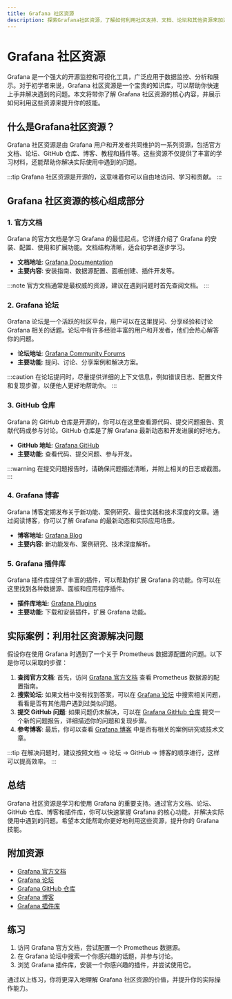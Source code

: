 ```yaml
---
title: Grafana 社区资源
description: 探索Grafana社区资源，了解如何利用社区支持、文档、论坛和其他资源来加速学习和解决问题。
---
```


# Grafana 社区资源

Grafana 是一个强大的开源监控和可视化工具，广泛应用于数据监控、分析和展示。对于初学者来说，Grafana 社区资源是一个宝贵的知识库，可以帮助你快速上手并解决遇到的问题。本文将带你了解 Grafana 社区资源的核心内容，并展示如何利用这些资源来提升你的技能。

## 什么是Grafana社区资源？

Grafana 社区资源是由 Grafana 用户和开发者共同维护的一系列资源，包括官方文档、论坛、GitHub 仓库、博客、教程和插件等。这些资源不仅提供了丰富的学习材料，还能帮助你解决实际使用中遇到的问题。

:::tip
Grafana 社区资源是开源的，这意味着你可以自由地访问、学习和贡献。
:::

## Grafana 社区资源的核心组成部分

### 1. 官方文档

Grafana 的官方文档是学习 Grafana 的最佳起点。它详细介绍了 Grafana 的安装、配置、使用和扩展功能。文档结构清晰，适合初学者逐步学习。

- **文档地址**: [Grafana Documentation](https://grafana.com/docs/grafana/latest/)
- **主要内容**: 安装指南、数据源配置、面板创建、插件开发等。

:::note
官方文档通常是最权威的资源，建议在遇到问题时首先查阅文档。
:::

### 2. Grafana 论坛

Grafana 论坛是一个活跃的社区平台，用户可以在这里提问、分享经验和讨论 Grafana 相关的话题。论坛中有许多经验丰富的用户和开发者，他们会热心解答你的问题。

- **论坛地址**: [Grafana Community Forums](https://community.grafana.com/)
- **主要功能**: 提问、讨论、分享案例和解决方案。

:::caution
在论坛提问时，尽量提供详细的上下文信息，例如错误日志、配置文件和复现步骤，以便他人更好地帮助你。
:::

### 3. GitHub 仓库

Grafana 的 GitHub 仓库是开源的，你可以在这里查看源代码、提交问题报告、贡献代码或参与讨论。GitHub 仓库是了解 Grafana 最新动态和开发进展的好地方。

- **GitHub 地址**: [Grafana GitHub](https://github.com/grafana/grafana)
- **主要功能**: 查看代码、提交问题、参与开发。

:::warning
在提交问题报告时，请确保问题描述清晰，并附上相关的日志或截图。
:::

### 4. Grafana 博客

Grafana 博客定期发布关于新功能、案例研究、最佳实践和技术深度的文章。通过阅读博客，你可以了解 Grafana 的最新动态和实际应用场景。

- **博客地址**: [Grafana Blog](https://grafana.com/blog/)
- **主要内容**: 新功能发布、案例研究、技术深度解析。

### 5. Grafana 插件库

Grafana 插件库提供了丰富的插件，可以帮助你扩展 Grafana 的功能。你可以在这里找到各种数据源、面板和应用程序插件。

- **插件库地址**: [Grafana Plugins](https://grafana.com/grafana/plugins/)
- **主要功能**: 下载和安装插件，扩展 Grafana 功能。

## 实际案例：利用社区资源解决问题

假设你在使用 Grafana 时遇到了一个关于 Prometheus 数据源配置的问题。以下是你可以采取的步骤：

1. **查阅官方文档**: 首先，访问 [Grafana 官方文档](https://grafana.com/docs/grafana/latest/datasources/prometheus/) 查看 Prometheus 数据源的配置指南。
2. **搜索论坛**: 如果文档中没有找到答案，可以在 [Grafana 论坛](https://community.grafana.com/) 中搜索相关问题，看看是否有其他用户遇到过类似问题。
3. **提交 GitHub 问题**: 如果问题仍未解决，可以在 [Grafana GitHub 仓库](https://github.com/grafana/grafana) 提交一个新的问题报告，详细描述你的问题和复现步骤。
4. **参考博客**: 最后，你可以查看 [Grafana 博客](https://grafana.com/blog/) 中是否有相关的案例研究或技术文章。

:::tip
在解决问题时，建议按照文档 -> 论坛 -> GitHub -> 博客的顺序进行，这样可以提高效率。
:::

## 总结

Grafana 社区资源是学习和使用 Grafana 的重要支持。通过官方文档、论坛、GitHub 仓库、博客和插件库，你可以快速掌握 Grafana 的核心功能，并解决实际使用中遇到的问题。希望本文能帮助你更好地利用这些资源，提升你的 Grafana 技能。

## 附加资源

- [Grafana 官方文档](https://grafana.com/docs/grafana/latest/)
- [Grafana 论坛](https://community.grafana.com/)
- [Grafana GitHub 仓库](https://github.com/grafana/grafana)
- [Grafana 博客](https://grafana.com/blog/)
- [Grafana 插件库](https://grafana.com/grafana/plugins/)

## 练习

1. 访问 Grafana 官方文档，尝试配置一个 Prometheus 数据源。
2. 在 Grafana 论坛中搜索一个你感兴趣的话题，并参与讨论。
3. 浏览 Grafana 插件库，安装一个你感兴趣的插件，并尝试使用它。

通过以上练习，你将更深入地理解 Grafana 社区资源的价值，并提升你的实际操作能力。